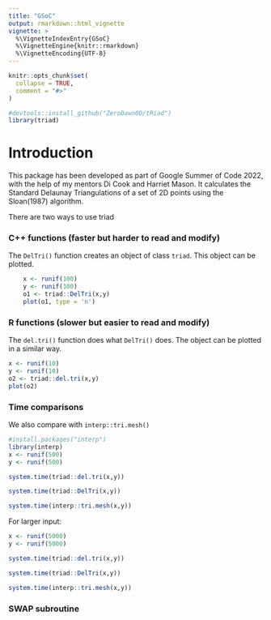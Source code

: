 ```yaml
---
title: "GSoC"
output: rmarkdown::html_vignette
vignette: >
  %\VignetteIndexEntry{GSoC}
  %\VignetteEngine{knitr::rmarkdown}
  %\VignetteEncoding{UTF-8}
---
```


```r
knitr::opts_chunk$set(
  collapse = TRUE,
  comment = "#>"
)
```

```r
#devtools::install_github("ZeroDawn0D/tRiad")
library(triad)
```

# Introduction

This package has been developed as part of Google Summer of Code 2022, with the help of my mentors Di Cook and Harriet Mason. It calculates the Standard Delaunay Triangulations of a set of 2D points using the Sloan(1987) algorithm.

There are two ways to use triad

### C++ functions (faster but harder to read and modify)

The `DelTri()` function creates an object of class `triad`. This object can be plotted.

```r
    x <- runif(100)
    y <- runif(100)
    o1 <- triad::DelTri(x,y)
    plot(o1, type = 'n')
```

### R functions (slower but easier to read and modify)

The `del.tri()` function does what `DelTri()` does. The object can be plotted in a similar way.

```r
x <- runif(10)
y <- runif(10)
o2 <- triad::del.tri(x,y)
plot(o2)

```

### Time comparisons

We also compare with `interp::tri.mesh()`

```r
#install.packages("interp")
library(interp)
x <- runif(500)
y <- runif(500)
```

```r
system.time(triad::del.tri(x,y))
```

```r
system.time(triad::DelTri(x,y))
```

```r
system.time(interp::tri.mesh(x,y))
```

For larger input:

```r
x <- runif(5000)
y <- runif(5000)
```

```r
system.time(triad::del.tri(x,y))
```

```r
system.time(triad::DelTri(x,y))
```

```r
system.time(interp::tri.mesh(x,y))
```

### SWAP subroutine

